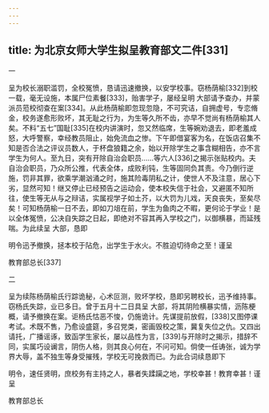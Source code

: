 ```yaml
---
---
---
```

title: 为北京女师大学生拟呈教育部文二件[331]
---




一


呈为校长溺职滥罚，全校冤愤，恳请迅速撤换，以安学校事。窃杨荫榆[332]到校一载，毫无设施，本属尸位素餐[333]，贻害学子，屡经呈明 大部请予查办，并蒙 派员蒞校彻查在案[334]。从此杨荫榆即忽现忽隐，不可究诘，自拥虚号，专恋脩金，校务遂愈形败坏，其无耻之行为，为生等久所不齿，亦早不觉尚有杨荫榆其人矣。不料“五七”国耻[335]在校内讲演时，忽又然临席，生等婉劝退去，即老羞成怒，大呼警察，幸经教员阻止，始免流血之惨。下午即借宴客为名，在饭店召集不知是否合法之评议员数人，于杯盘狼籍之余，始以开除学生之事含糊相告，亦不言学生为何人。至九日，突有开除自治会职员……等六人[336]之揭示张贴校内。夫自治会职员，乃众所公推，代表全体，成败利钝，生等固同负其责。今乃倒行逆施，罚非其罪，欲乘学潮汹涌之时，施其险毒阴私之计，使世人不及注意，居心下劣，显然可知！继又停止已经预告之运动会，使本校失信于社会，又避匿不知所往，使生等无从与之辩诘，实属视学子如土芥，以大罚为儿戏，天良丧失，至矣尽矣！可知杨荫榆一日不去，即如刀俎在前，学生为鱼肉之不暇，更何论于学业！是以全体冤愤，公决自失踪之日起，即绝对不容其再入学校之门，以御横暴，而延残喘。为此续呈 大部，恳即

明令迅予撤换，拯本校于阽危，出学生于水火。不胜迫切待命之至！谨呈

教育部总长[337]





二


呈为续陈杨荫榆氏行踪诡秘，心术叵测，败坏学校，恳即另聘校长，迅予维持事。窃杨氏失踪，业已多日。曾于五月十二日具呈 大部，将其阴险横暴实情，沥陈梗概，请予撤换在案。讵杨氏怙恶不悛，仍施诡计。先谋提前放假，[338]又图停课考试。术既不售，乃愈设盛筵，多召党类，密画毁校之策，冀复失位之仇。又四出请托，广播谣诼，致函学生家长，屡以品性为言，[339]与开除时之揭示，措辞不同，实属巧设谰言，阴伤人格，则其良心何在，不问可知。倘使一任诪张，诚为学界大辱，盖不独生等身受摧残，学校无可挽救而已。为此合词续恳即下

明令，速任贤明，庶校务有主持之人，暴者失蹂躏之地，学校幸甚！教育幸甚！谨呈

教育部总长